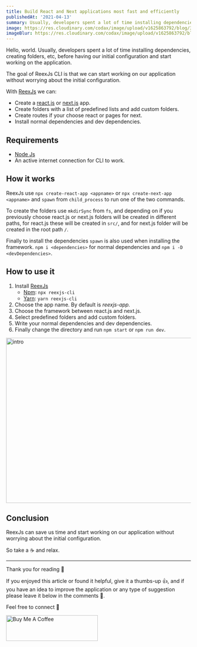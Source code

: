 ```yaml
---
title: Build React and Next applications most fast and efficiently
publishedAt: '2021-04-13'
summary: Usually, developers spent a lot of time installing dependencies, creating folders, etc, before having our initial configuration and start working on the application.
image: https://res.cloudinary.com/codax/image/upload/v1625863792/blog/3/cover.png
imageBlur: https://res.cloudinary.com/codax/image/upload/v1625863792/blog/3/cover_blur.jpg
---
```


Hello, world. Usually, developers spent a lot of time installing dependencies, creating folders, etc, before having our initial configuration and start working on the application.

The goal of ReexJs CLI is that we can start working on our application without worrying about the initial configuration.

With [ReexJs](https://github.com/a12989x/reexjs-cli/) we can:

-   Create a [react.js](https://reactjs.org/) or [next.js](https://nextjs.org/) app.
-   Create folders with a list of predefined lists and add custom folders.
-   Create routes if your choose react or pages for next.
-   Install normal dependencies and dev dependencies.

## Requirements

-   [Node Js](https://nodejs.org/)
-   An active internet connection for CLI to work.

## How it works

ReexJs use `npx create-react-app <appname>` or `npx create-next-app <appname>` and `spawn` from `child_process` to run one of the two commands.

To create the folders use `mkdirSync` from `fs`, and depending on if you previously choose react.js or next.js folders will be created in different paths, for react.js these will be created in `src/`, and for next.js folder will be created in the root path `/`.

Finally to install the dependencies `spawn` is also used when installing the framework. `npm i <dependencies>` for normal dependencies and `npm i -D <devDependencies>`.

## How to use it

1. Install [ReexJs](https://github.com/a12989x/reexjs-cli/)
    - [Npm](https://www.npmjs.com/): `npx reexjs-cli`
    - [Yarn](https://yarnpkg.com/): `yarn reexjs-cli`
2. Choose the app name. By default is _reexjs-app._
3. Choose the framework between react.js and next.js.
4. Select predefined folders and add custom folders.
5. Write your normal dependencies and dev dependencies.
6. Finally change the directory and run `npm start` or `npm run dev`.

<Image
	height='450'
	width='800'
	alt='intro'
	src='https://res.cloudinary.com/codax/image/upload/v1625863858/blog/3/init.gif'
	placeholder='blur'
	blurDataURL='https://res.cloudinary.com/codax/image/upload/v1625863845/blog/3/init_blur.jpg'
/>

## Conclusion

ReexJs can save us time and start working on our application without worrying about the initial configuration.

So take a ☕ and relax.

<hr />

Thank you for reading 🙏

If you enjoyed this article or found it helpful, give it
a thumbs-up 👍, and if you have an idea to improve the application or any type of
suggestion please leave it below in the comments 💬.

Feel free to connect 👋

<p>
	<Link
		href='https://www.buymeacoffee.com/codax'
		target='_blank'
		display='inline-block'
	>
		<Image
			height='70'
			width='250'
			alt='Buy Me A Coffee'
			src='https://cdn.buymeacoffee.com/buttons/v2/default-violet.png'
		/>
	</Link>
</p>
